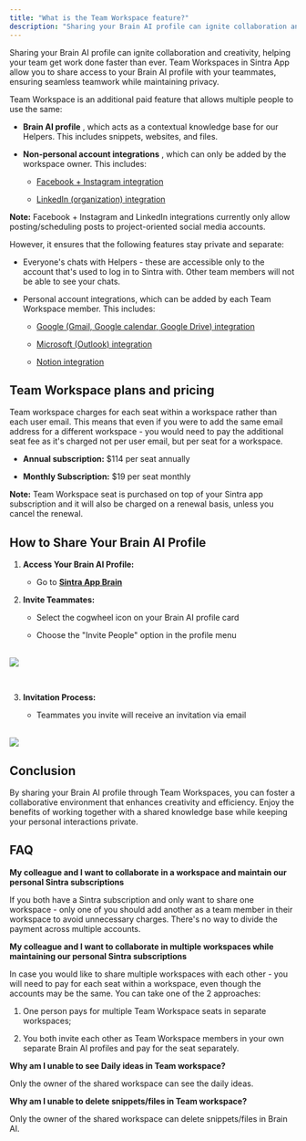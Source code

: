 ```yaml
---
title: "What is the Team Workspace feature?"
description: "Sharing your Brain AI profile can ignite collaboration and creativity, helping your team get work done faster than ever. Team Workspaces in Sintra App allow ..."
---
```


Sharing your Brain AI profile can ignite collaboration and creativity, helping your team get work done faster than ever. Team Workspaces in Sintra App allow you to share access to your Brain AI profile with your teammates, ensuring seamless teamwork while maintaining privacy.


T​eam Workspace is an additional paid feature that allows multiple people to use the same:

  * **Brain AI profile** , which acts as a contextual knowledge base for our Helpers. This includes snippets, websites, and files. 

  * **Non-personal account integrations** , which can only be added by the workspace owner. This includes:

    * [Facebook + Instagram integration](https://help.sintra.ai/en/articles/10384189-integrating-your-facebook-instagram-account-to-sintra)

    * [LinkedIn (organization) integration](https://help.sintra.ai/en/articles/10383905-integrating-your-linkedin-organization-account-to-sintra)




**Note:** Facebook + Instagram and LinkedIn integrations currently only allow posting/scheduling posts to project-oriented social media accounts. 

However, it ensures that the following features stay private and separate:

  * Everyone's chats with Helpers - these are accessible only to the account that's used to log in to Sintra with. Other team members will not be able to see your chats.

  * Personal account integrations, which can be added by each Team Workspace member. This includes:

    * [Google (Gmail, Google calendar, Google Drive) integration](https://help.sintra.ai/en/articles/10383940-integrating-your-google-account-to-sintra)

    * [Microsoft (Outlook) integration](https://help.sintra.ai/en/articles/10383990-integrating-your-microsoft-account-to-sintra)

    * [Notion integration](https://help.sintra.ai/en/articles/10384026-integrating-your-notion-account-to-sintra)




## Team Workspace plans and pricing

Team workspace charges for each seat within a workspace rather than each user email. This means that even if you were to add the same email address for a different workspace - you would need to pay the additional seat fee as it's charged not per user email, but per seat for a workspace.

  * **Annual subscription:** $114 per seat annually

  * **Monthly Subscription:** $19 per seat monthly




**Note:** Team Workspace seat is purchased on top of your Sintra app subscription and it will also be charged on a renewal basis, unless you cancel the renewal.

## How to Share Your Brain AI Profile

  1. **Access Your Brain AI Profile:**

     * Go to **[Sintra App Brain](https://app.sintra.ai/brain)**

  2. **Invite Teammates:**

     * Select the cogwheel icon on your Brain AI profile card

     * Choose the "Invite People" option in the profile menu  
​

![](https://downloads.intercomcdn.com/i/o/s36tbegb/1278460601/2fa0a55a0587753e1a25f4add62e/image.png?expires=1754573400&signature=5a5694b4c27050f6a99a0c913b909259360f7e67ea35b2bbe41b911c1fda6667&req=dSIgHs14nYdfWPMW1HO4zScWvmf5I1NqGVOhzOkg8sno%2Fy7p4NhHamYgIpFo%0A2yaY%0A)

  
​

  3. **Invitation Process:**

     * Teammates you invite will receive an invitation via email  
​

![](https://downloads.intercomcdn.com/i/o/s36tbegb/1278457836/5c91ebaa2f68e369cd0ac01633a4/image+%283%29.png?expires=1754573400&signature=9a5c2994435966c9a0e88864d8b3fc248e2cdb4d4d8e0580586a02fb9ccaf2a2&req=dSIgHs17molcX%2FMW1HO4zTll3ueYJacioJ%2BPSDZ6xaZWY40%2FKnmf%2BIB9nkGe%0A2m4L%0A)




## Conclusion

By sharing your Brain AI profile through Team Workspaces, you can foster a collaborative environment that enhances creativity and efficiency. Enjoy the benefits of working together with a shared knowledge base while keeping your personal interactions private.

## FAQ

**My colleague and I want to collaborate in a workspace and maintain our personal Sintra subscriptions**

If you both have a Sintra subscription and only want to share one workspace - only one of you should add another as a team member in their workspace to avoid unnecessary charges. There's no way to divide the payment across multiple accounts.

**My colleague and I want to collaborate in multiple workspaces while maintaining our personal Sintra subscriptions**

In case you would like to share multiple workspaces with each other - you will need to pay for each seat within a workspace, even though the accounts may be the same. You can take one of the 2 approaches:

  1. One person pays for multiple Team Workspace seats in separate workspaces;

  2. You both invite each other as Team Workspace members in your own separate Brain AI profiles and pay for the seat separately.




**Why am I unable to see Daily ideas in Team workspace?**

Only the owner of the shared workspace can see the daily ideas.

**Why am I unable to delete snippets/files in Team workspace?**

Only the owner of the shared workspace can delete snippets/files in Brain AI.